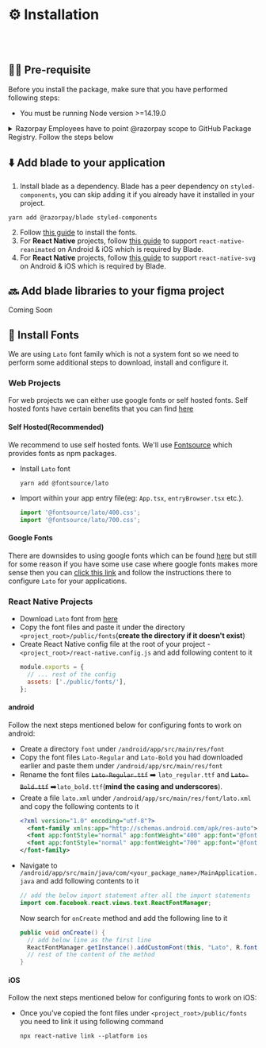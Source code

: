 
<Meta title="Guides/Installation" />

# ⚙️ Installation

<br />
<br />

## ✍🏻 Pre-requisite

Before you install the package, make sure that you have performed following steps:

- You must be running Node version >=14.19.0

<details>
<summary>Razorpay Employees have to point @razorpay scope to GitHub Package Registry. Follow the steps below</summary>

- Generate a Personal Access Token on GitHub by [visiting this link](https://github.com/settings/tokens/new?scopes=repo,workflow,write:packages,read:repo_hook,write:packages)
  - Enable SSO by clicking `Authorize` button next to Razorpay logo.
- Run `code ~/.bashrc` or `code ~/.zshrc` in your editor and add this line
  ```
  export GITHUB_ACCESS_TOKEN="<YOUR_TOKEN>"
  ```
  > Note: Replace `<YOUR_TOKEN>` with your actual GitHub Personal Access Token
- Run `source ~/.bashrc` or `source ~/.zshrc` based on the file you added your token.
- Run `code ~/.npmrc` and append the following
  ```bash
  # add following to your .npmrc
  @razorpay:registry=https://npm.pkg.github.com/
  //npm.pkg.github.com/:always-auth=true
  //npm.pkg.github.com/:_authToken=${GITHUB_ACCESS_TOKEN}
  ```

</details>

## ⬇️ Add blade to your application

1. Install blade as a dependency. Blade has a peer dependency on `styled-components`, you can skip adding it if you already have it installed in your project.

```shell
yarn add @razorpay/blade styled-components
```

2. Follow [this guide](#-install-fonts) to install the fonts.
3. For **React Native** projects, follow [this guide](https://docs.swmansion.com/react-native-reanimated/docs/fundamentals/installation) to support `react-native-reanimated` on Android & iOS which is required by Blade.
4. For **React Native** projects, follow [this guide](https://github.com/react-native-svg/react-native-svg#with-react-native-cli) to support `react-native-svg` on Android & iOS which is required by Blade.

## 🔜 Add blade libraries to your figma project

Coming Soon

## 🔡 Install Fonts

We are using `Lato` font family which is not a system font so we need to perform some additional steps to download, install and configure it.

### Web Projects

For web projects we can either use google fonts or self hosted fonts. Self hosted fonts have certain benefits that you can find [here](https://fontsource.org/docs/introduction)

#### Self Hosted(Recommended)

We recommend to use self hosted fonts. We'll use [Fontsource](https://fontsource.org/) which provides fonts as npm packages.

- Install `Lato` font
  ```shell
  yarn add @fontsource/lato
  ```
- Import within your app entry file(eg: `App.tsx`, `entryBrowser.tsx` etc.).
  ```js
  import '@fontsource/lato/400.css';
  import '@fontsource/lato/700.css';
  ```

#### Google Fonts

There are downsides to using google fonts which can be found [here](https://fontsource.org/docs/introduction) but still for some reason if you have some use case where google fonts makes more sense then you can [click this link](https://fonts.google.com/share?selection.family=Lato:wght@400;700) and follow the instructions there to configure `Lato` for your applications.

### React Native Projects

- Download `Lato` font from [here](https://fonts.google.com/share?selection.family=Lato:wght@400;700)
- Copy the font files and paste it under the directory `<project_root>/public/fonts`(**create the directory if it doesn't exist**)
- Create React Native config file at the root of your project - `<project_root>/react-native.config.js` and add following content to it
  ```js
  module.exports = {
    // ... rest of the config
    assets: ['./public/fonts/'],
  };
  ```

#### android

Follow the next steps mentioned below for configuring fonts to work on android:

- Create a directory `font` under `/android/app/src/main/res/font`
- Copy the font files `Lato-Regular` and `Lato-Bold` you had downloaded earlier and paste them under `/android/app/src/main/res/font`
- Rename the font files ~~`Lato-Regular.ttf`~~ ➡️ `lato_regular.ttf` and ~~`Lato-Bold.ttf`~~ ➡️`lato_bold.ttf`(**mind the casing and underscores**).
- Create a file `lato.xml` under `/android/app/src/main/res/font/lato.xml` and copy the following contents to it
  ```xml
  <?xml version="1.0" encoding="utf-8"?>
    <font-family xmlns:app="http://schemas.android.com/apk/res-auto">
    <font app:fontStyle="normal" app:fontWeight="400" app:font="@font/lato_regular"/>
    <font app:fontStyle="normal" app:fontWeight="700" app:font="@font/lato_bold" />
  </font-family>
  ```
- Navigate to `/android/app/src/main/java/com/<your_package_name>/MainApplication.java` and add following contents to it
  ```java
  // add the below import statement after all the import statements
  import com.facebook.react.views.text.ReactFontManager;
  ```
  Now search for `onCreate` method and add the following line to it
  ```java
  public void onCreate() {
    // add below line as the first line
    ReactFontManager.getInstance().addCustomFont(this, "Lato", R.font.lato);
    // rest of the content of the method
  }
  ```

#### iOS

Follow the next steps mentioned below for configuring fonts to work on iOS:

- Once you've copied the font files under `<project_root>/public/fonts` you need to link it using following command
  ```shell
  npx react-native link --platform ios
  ```
